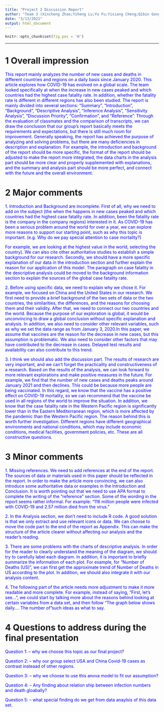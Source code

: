 ---
title: "Project 2 Discussion Report"
author: "Team 3 (Xincheng Zhao;Yiheng Lu;Yu Fu;Yixiang Cheng;Qibin Gong)" 
date: "3/13/2021"
output: html_document
---
```{r global_options, include=FALSE}
knitr::opts_chunk$set(fig.pos = 'H')
```

***


# 1 Overall impression

<span style='color:blue'> 
This report mainly analyzes the number of new cases and deaths in different countries and regions on a daily basis since January 2020. This article explores how COVID-19 has evolved on a global scale. The team looked specifically at when the increase in new cases peaked and which countries had the highest case fatality rate. In addition, whether the fatality rate is different in different regions has also been studied. The report is mainly divided into several sections: "Summary", "Introduction", "Background", "Descriptive Analysis", "Inference Analysis", "Sensitivity Analysis", "Discussion Priority", "Confirmation", and "Reference". Through the evaluation of classmates and the comparison of transcripts, we can draw the conclusion that our group's report basically meets the requirements and expectations, but there is still much room for improvement. Generally speaking, the report has achieved the purpose of analyzing and solving problems, but there are many deficiencies in description and explanation. For example, the introduction and background of the report should be more specific, the format of the report should be adjusted to make the report more integrated, the data charts in the analysis part should be more clear and properly supplemented with explanations, and the summary and analysis part should be more perfect, and connect with the future and the overall environment.
</span> 

# 2 Major comments 

<span style='color:blue'> 
1. Introduction and Background are incomplete. First of all, why we need to add on the subject (the when the happens in new cases peaked and which countries had the highest case fatality rate. In addition, been the fatality rate is the company in the company regions) interested in it. As COVID-19 has been a serious problem around the world for over a year, we can explore more reasons to support our starting point, such as why this topic is important. (e.g. Why do we pay special attention to case mortality?)
</span> 

<span style='color:blue'> 
For example, we are looking at the highest value in the world, selecting the country). We can also cite other authoritative studies to establish a simple background for our research. Secondly, we should have a more specific explanation of our data in the introduction section and further explain the reason for our application of this model. The paragraph on case fatality in the descriptive analysis could be moved to the background information section to explain the sources of the global case fatality rate.
</span> 

<span style='color:blue'> 
2. Before using specific data, we need to explain why we chose it. For example, we focused on China and the United States in our research. We first need to provide a brief background of the two sets of data or the two countries, the similarities, the differences, and the reasons for choosing them and their validity. After that, we need to connect our two countries and the world. Because the purpose of our exploration is global, it would be unconvincing to draw a global conclusion without specific explanation and analysis. In addition, we also need to consider other relevant variables, such as why we set the data range as from January 3, 2020.In this paper, we assume that vaccines are the reason for the decrease in new cases, but this assumption is problematic. We also need to consider other factors that may have contributed to the decrease in cases. Delayed test results and availability can also contribute to this trend. 
</span> 

<span style='color:blue'> 
3. I think we should also add the discussion part. The results of research are very important, and we can't forget the practicality and constructiveness of a research. Based on the results of the analysis, we can look forward to more relevant explorations and make positive measures in the future. For example, we find that the number of new cases and deaths peaks around January 2021 and then declines. This could be because more people are being vaccinated. In this regard, we know that the vaccine has a positive effect on COVID-19 mortality, so we can recommend that the vaccine be used in all regions of the world to improve the situation. In addition, we know that the case fatality rate in the Western Pacific region is significantly lower than in the Eastern Mediterranean region, which is more affected by the pandemic than the Western Pacific region. The reason behind this is worth further investigation. Different regions have different geographical environments and national conditions, which may include economic conditions, medical facilities, government policies, etc. These are all constructive questions.
</span> 

# 3 Minor comments 

<span style='color:blue'> 
1. Missing references. We need to add references at the end of the report. The sources of data or materials used in this paper should be reflected in the report. In order to make the article more convincing, we can also introduce some authoritative data or examples in the Introduction and Conclusion. It is worth pointing out that we need to use APA format to complete the writing of the "reference" section. Some of the wording in the report seems rather informal. For example: "116 million people were infected with COVID-19 and 2.57 million died from the virus."
</span> 

<span style='color:blue'> 
2. In the Analysis section, we don't need to include R code. A good solution is that we only extract and use relevant icons or data. We can choose to move the code part to the end of the report as Appendix. This can make the structure of the article clearer without affecting our analysis and the reader's reading.
</span> 

<span style='color:blue'> 
3. There are some problems with the charts of descriptive analysis. In order for the reader to clearly understand the meaning of the diagram, we should try to carefully label each diagram. In addition, it is important to briefly summarize the information of each plot. For example, for "Number of Deaths (US)", we can first get the approximate trend of Number of Deaths in US according to the plot. In addition, we should also integrate it with our analysis content.
</span> 

<span style='color:blue'> 
4. The following part of the article needs more adjustment to make it more readable and more complete. For example, instead of saying, "First, let's see... ", we could start by talking more about the reasons behind looking at certain variables from a data set, and then follow "The graph below shows daily.... The number of "such ideas as what to say.
</span> 

 

# 4 Questions to address during the final presentation

<span style='color:blue'> 
Question 1:
-- why we choose this topic as our final project? 
</span> 

<span style='color:blue'> 
Question 2: 
-- why our group select USA and China Covid-19 cases as contrast insteaad of other regions.
</span> 

<span style='color:blue'> 
Question 3: 
-- why we choose to use this anova model to fit our assumption?
</span> 

<span style='color:blue'> 
Question 4: 
-- Any finding about relation ship between infection numbers and death gloabally? 
</span> 

<span style='color:blue'> 
Question 5: 
-- what special finding do we get from data anaylsis of this data set.
</span> 